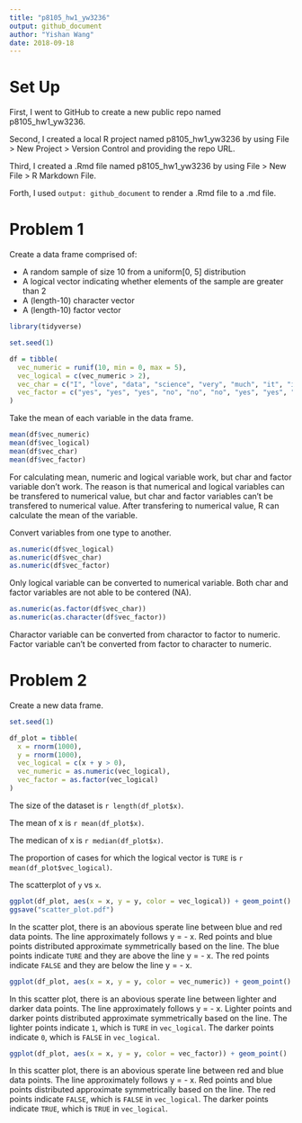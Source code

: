 ```yaml
---
title: "p8105_hw1_yw3236"
output: github_document
author: "Yishan Wang"
date: 2018-09-18
---
```

# Set Up

First, I went to GitHub to create a new public repo named p8105_hw1_yw3236.

Second, I created a local R project named p8105_hw1_yw3236 by using File > New Project > Version Control and providing the repo URL.

Third, I created a .Rmd file named p8105_hw1_yw3236 by using File > New File > R Markdown File.

Forth, I used `output: github_document` to render a .Rmd file to a .md file.

# Problem 1

Create a data frame comprised of:

  * A random sample of size 10 from a uniform[0, 5] distribution
  * A logical vector indicating whether elements of the sample are greater than 2
  * A (length-10) character vector
  * A (length-10) factor vector

```r
library(tidyverse)
```

```r
set.seed(1)

df = tibble(
  vec_numeric = runif(10, min = 0, max = 5),
  vec_logical = c(vec_numeric > 2),
  vec_char = c("I", "love", "data", "science", "very", "much", "it", "is", "so", "wonderful"),
  vec_factor = c("yes", "yes", "yes", "no", "no", "no", "yes", "yes", "no", "no")
)
```

Take the mean of each variable in the data frame.

```r
mean(df$vec_numeric)
mean(df$vec_logical)
mean(df$vec_char)
mean(df$vec_factor)
```

For calculating mean, numeric and logical variable work, but char and factor variable don't work. The reason is that numerical and logical variables can be transfered to numerical value, but char and factor variables can't be transfered to numerical value. After transfering to numerical value, R can calculate the mean of the variable.

Convert variables from one type to another.

```r
as.numeric(df$vec_logical)
as.numeric(df$vec_char) 
as.numeric(df$vec_factor)
```
Only logical variable can be converted to numerical variable. Both char and factor variables are not able to be contered (NA).

```r
as.numeric(as.factor(df$vec_char))
as.numeric(as.character(df$vec_factor))
```

Charactor variable can be converted from charactor to factor to numeric. 
Factor variable can't be converted from factor to character to numeric.

# Problem 2
Create a new data frame.

```r
set.seed(1)

df_plot = tibble(
  x = rnorm(1000),
  y = rnorm(1000),
  vec_logical = c(x + y > 0),
  vec_numeric = as.numeric(vec_logical),
  vec_factor = as.factor(vec_logical)
)
```

The size of the dataset is `r length(df_plot$x)`.

The mean of x is `r mean(df_plot$x)`.

The medican of x is `r median(df_plot$x)`.

The proportion of cases for which the logical vector is `TURE` is `r mean(df_plot$vec_logical)`.

The scatterplot of `y` vs `x`.

```r
ggplot(df_plot, aes(x = x, y = y, color = vec_logical)) + geom_point()
ggsave("scatter_plot.pdf")
```

In the scatter plot, there is an abovious sperate line between blue and red data points. The line approximately follows y = - x. Red points and blue points distributed approximate symmetrically based on the line. The blue points indicate `TURE` and they are above the line y = - x. The red points indicate `FALSE` and they are below the line y = - x. 

```r
ggplot(df_plot, aes(x = x, y = y, color = vec_numeric)) + geom_point()
```

In this scatter plot, there is an abovious sperate line between lighter and darker data points. The line approximately follows y = - x. Lighter points and darker points distributed approximate symmetrically based on the line. The lighter points indicate `1`, which is `TURE` in `vec_logical`. The darker points indicate `0`, which is `FALSE` in `vec_logical`.

```r
ggplot(df_plot, aes(x = x, y = y, color = vec_factor)) + geom_point()
```

In this scatter plot, there is an abovious sperate line between red and blue data points. The line approximately follows y = - x. Red points and blue points distributed approximate symmetrically based on the line. The red points indicate `FALSE`, which is `FALSE` in `vec_logical`. The darker points indicate `TRUE`, which is `TRUE` in `vec_logical`.





